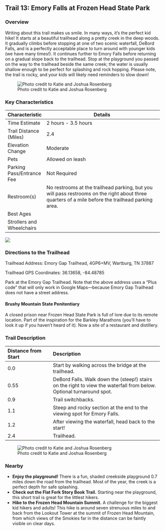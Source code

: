 ## Trail 13: Emory Falls at Frozen Head State Park

### Overview

Writing about this trail makes us smile. In many ways, it's the perfect kid hike! It starts at a beautiful trailhead along a pretty creek in the deep woods. It gradually climbs before stopping at one of two scenic waterfall, DeBord Falls, and is a perfectly acceptable place to turn around with younger kids (we have many times!). It continues further to Emory Falls before returning on a gradual slope back to the trailhead. Stop at the playground you passed on the way to the trailhead beside the same creek; the water is usually shallow enough to be perfect for splashing and rock hopping. Please note, the trail is rocky, and your kids will likely need reminders to slow down!

![Photo credit to Katie and Joshua Rosenberg](img/trail-13-figure-01.jpg)

### Key Characteristics

| **Characteristic**        | **Details**                                                                                                                                       |
|---------------------------|---------------------------------------------------------------------------------------------------------------------------------------------------|
| Time Estimate             | 2 hours - 3.5 hours                                                                                                                               |
| Trail Distance (Miles)    | 2.4                                                                                                                                               |
| Elevation Change          | Moderate                                                                                                                                          |
| Pets                      | Allowed on leash                                                                                                                                  |
| Parking Pass/Entrance Fee | Not Required                                                                                                                                      |
| Restroom(s)               | No restrooms at the trailhead parking, but you will pass restrooms on the right about three quarters of a mile before the trailhead parking area. |
| Best Ages                 |                                                                                                                                                   |
| Strollers and Wheelchairs |                                                                                                                                                   |

![](maps/trail-13-map.jpeg)

### Directions to the Trailhead

Trailhead Address: Emory Gap Trailhead, 4GP6+MV, Wartburg, TN 37887

Trailhead GPS Coordinates: 36.13658, -84.48785

Park at the Emory Gap Trailhead. Note that the above address uses a "Plus code" that will only work in Google Maps—because Emory Gap Trailhead does not have a street address.

::: {.callout-note appearance="simple" icon="true"}
#### Brushy Mountain State Penitentiary

A closed prison near Frozen Head State Park is full of lore due to its remote location. Part of the inspiration for the Barkley Marathons (you'll have to look it up if you haven't heard of it). Now a site of a restaurant and distillery.
:::

### Trail Description

| Distance from Start | Description                                                                                                          |
|:--------------------|:--------------------------------------------------|
| 0.0                 | Start by walking across the bridge at the trailhead.                                                                 |
| 0.55                | DeBord Falls. Walk down the (steep!) stairs on the right to view the waterfall from below. Optional turnaround spot. |
| 0.9                 | Trail switchbacks.                                                                                                   |
| 1.1                 | Steep and rocky section at the end to the viewing spot for Emory Falls.                                              |
| 1.2                 | After viewing the waterfall, head back to the start!                                                                 |
| 2.4                 | Trailhead.                                                                                                           |

![Photo credit to Katie and Joshua Rosenberg](img/cliffs%20emory.jpg)

### Nearby

-   **Enjoy the playground!** There is a fun, shaded creekside playground 0.7 miles down the road from the trailhead. Most of the year, the creek is a perfect depth for safe splashing.
-   **Check out the Flat Fork Story Book Trail.** Starting near the playground, this short trail is great for the littlest hikers.
-   **Hike to the Frozen Head Mountain Summit.** A challenge for the biggest kid hikers and adults! This hike is around seven strenuous miles to and back from the Lookout Tower at the summit of Frozen Head Mountain, from which views of the Smokies far in the distance can be faintly visible on clear days.
